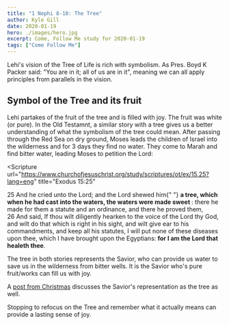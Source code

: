 ```yaml
---
title: "1 Nephi 8-10: The Tree"
author: Kyle Gill
date: 2020-01-19
hero: ./images/hero.jpg
excerpt: Come, Follow Me study for 2020-01-19
tags: ["Come Follow Me"]
---
```


Lehi's vision of the Tree of Life is rich with symbolism. As Pres. Boyd K Packer said: "You are in it; all of us are in it", meaning we can all apply principles from parallels in the vision.

## Symbol of the Tree and its fruit

Lehi partakes of the fruit of the tree and is filled with joy. The fruit was white (or pure). In the Old Testamnt, a similar story with a tree gives us a better understanding of what the symbolism of the tree could mean. After passing through the Red Sea on dry ground, Moses leads the children of Israel into the wilderness and for 3 days they find no water. They come to Marah and find bitter water, leading Moses to petition the Lord:

<Scripture
  url="https://www.churchofjesuschrist.org/study/scriptures/ot/ex/15.25?lang=eng"
  title="Exodus 15:25"
>
  25 And he cried unto the Lord; and the Lord shewed him{" "}
  <b>
    a tree, which when he had cast into the waters, the waters were made sweet
  </b>
  : there he made for them a statute and an ordinance, and there he proved them,
  <br />
  26 And said, If thou wilt diligently hearken to the voice of the Lord thy God,
  and wilt do that which is right in his sight, and wilt give ear to his commandments,
  and keep all his statutes, I will put none of these diseases upon thee, which I
  have brought upon the Egyptians: <b>for I am the Lord that healeth thee</b>.
</Scripture>

The tree in both stories represents the Savior, who can provide us water to save us in the wilderness from bitter wells. It is the Savior who's pure fruit/works can fill us with joy.

A [post from Christmas](/christmas) discusses the Savior's representation as the tree as well.

Stopping to refocus on the Tree and remember what it actually means can provide a lasting sense of joy.
